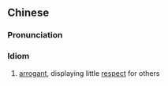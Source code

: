 {{also|傲慢无礼}}
==Chinese==
{{zh-forms|s=傲慢无礼|type=22}}

===Pronunciation===
{{zh-pron
|m=àomànwúlǐ
|cat=id
}}

===Idiom===
{{zh-idiom}}

# [[arrogant]], displaying little [[respect]] for others